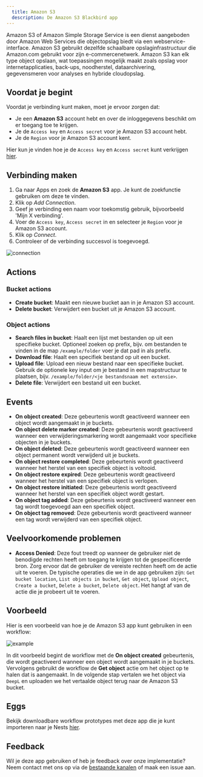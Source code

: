 ```yaml
---
  title: Amazon S3
  description: De Amazon S3 Blackbird app
---
```


<LinkCard title="View on Github" target="_blank" href="https://github.com/bb-io/AmazonS3" icon="github" />

Amazon S3 of Amazon Simple Storage Service is een dienst aangeboden door Amazon Web Services die objectopslag biedt via een webservice-interface. Amazon S3 gebruikt dezelfde schaalbare opslaginfrastructuur die Amazon.com gebruikt voor zijn e-commercenetwerk. Amazon S3 kan elk type object opslaan, wat toepassingen mogelijk maakt zoals opslag voor internetapplicaties, back-ups, noodherstel, dataarchivering, gegevensmeren voor analyses en hybride cloudopslag.

## Voordat je begint

Voordat je verbinding kunt maken, moet je ervoor zorgen dat:

- Je een **Amazon S3** account hebt en over de inloggegevens beschikt om er toegang toe te krijgen.
- Je de `Access key` en `Access secret` voor je Amazon S3 account hebt.
- Je de `Region` voor je Amazon S3 account kent.

Hier kun je vinden hoe je de `Access key` en `Access secret` kunt verkrijgen [hier](https://support.promax.com/knowledge/amazon-s3).

## Verbinding maken

1. Ga naar Apps en zoek de **Amazon S3** app. Je kunt de zoekfunctie gebruiken om deze te vinden.
2. Klik op _Add Connection_.
3. Geef je verbinding een naam voor toekomstig gebruik, bijvoorbeeld 'Mijn X verbinding'.
4. Voer de `Access key`, `Access secret` in en selecteer je `Region` voor je Amazon S3 account.
5. Klik op _Connect_.
6. Controleer of de verbinding succesvol is toegevoegd.

![connection](https://raw.githubusercontent.com/bb-io/AmazonS3/main/image/README/connection.png)

## Actions

### Bucket actions

- **Create bucket**: Maakt een nieuwe bucket aan in je Amazon S3 account.
- **Delete bucket**: Verwijdert een bucket uit je Amazon S3 account.

### Object actions

- **Search files in bucket**: Haalt een lijst met bestanden op uit een specifieke bucket. Optioneel zoeken op prefix, bijv. om bestanden te vinden in de map `/example/folder` voer je dat pad in als prefix.
- **Download file**: Haalt een specifiek bestand op uit een bucket.
- **Upload file**: Upload een nieuw bestand naar een specifieke bucket. Gebruik de optionele key input om je bestand in een mapstructuur te plaatsen, bijv. `/example/folder/<je bestandsnaam met extensie>`.
- **Delete file**: Verwijdert een bestand uit een bucket.

## Events

- **On object created**: Deze gebeurtenis wordt geactiveerd wanneer een object wordt aangemaakt in je buckets.
- **On object delete marker created**: Deze gebeurtenis wordt geactiveerd wanneer een verwijderingsmarkering wordt aangemaakt voor specifieke objecten in je buckets.
- **On object deleted**: Deze gebeurtenis wordt geactiveerd wanneer een object permanent wordt verwijderd uit je buckets.
- **On object restore completed**: Deze gebeurtenis wordt geactiveerd wanneer het herstel van een specifiek object is voltooid.
- **On object restore expired**: Deze gebeurtenis wordt geactiveerd wanneer het herstel van een specifiek object is verlopen.
- **On object restore initiated**: Deze gebeurtenis wordt geactiveerd wanneer het herstel van een specifiek object wordt gestart.
- **On object tag added**: Deze gebeurtenis wordt geactiveerd wanneer een tag wordt toegevoegd aan een specifiek object.
- **On object tag removed**: Deze gebeurtenis wordt geactiveerd wanneer een tag wordt verwijderd van een specifiek object.

## Veelvoorkomende problemen

- **Access Denied**: Deze fout treedt op wanneer de gebruiker niet de benodigde rechten heeft om toegang te krijgen tot de gespecificeerde bron. Zorg ervoor dat de gebruiker de vereiste rechten heeft om de actie uit te voeren. De typische operaties die we in de app gebruiken zijn: `Get bucket location`, `List objects in bucket`, `Get object`, `Upload object`, `Create a bucket`, `Delete a bucket`, `Delete object`. Het hangt af van de actie die je probeert uit te voeren.

## Voorbeeld

Hier is een voorbeeld van hoe je de Amazon S3 app kunt gebruiken in een workflow:

![example](https://raw.githubusercontent.com/bb-io/AmazonS3/main/image/README/example.png)

In dit voorbeeld begint de workflow met de **On object created** gebeurtenis, die wordt geactiveerd wanneer een object wordt aangemaakt in je buckets. Vervolgens gebruikt de workflow de **Get object** actie om het object op te halen dat is aangemaakt. In de volgende stap vertalen we het object via `DeepL` en uploaden we het vertaalde object terug naar de Amazon S3 bucket.

## Eggs

Bekijk downloadbare workflow prototypes met deze app die je kunt importeren naar je Nests [hier](https://docs.blackbird.io/eggs/storage-to-mt/).

## Feedback

Wil je deze app gebruiken of heb je feedback over onze implementatie? Neem contact met ons op via de [bestaande kanalen](https://www.blackbird.io/) of maak een issue aan.